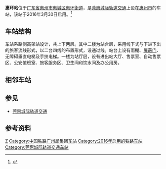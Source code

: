 {{Expand|time=2016-04-02T11:15:13+00:00}}
{{Refimprove|time=2016-04-02T11:15:13+00:00}}
{{Infobox China railway station
|车站名称 =惠环站
|图片 =The Platform of Huihuan Railway Station.jpg
|图片介绍 = 列车驶入惠环站的月台
|英文名称= Huihuan Railway Station
|车站代码 = 23884
|电报码 = KHQ
|拼音码 = HHU
|车站位置 = [[广东省|广东省]][[惠州市|惠州市]][[惠城区|惠城区]][[惠环街道|惠环街道]]
|坐标 = {{coord|23|1|57.54|N|114|21|39.45|E|display=inline,title}}
|线路 = [[莞惠城际轨道交通|莞惠城际轨道交通]]
|车站等级 = 
|归属=[[广铁集团|广铁集团]]
|股道数目 = 4
|站线配置图 = {{惠州铁路车站RDT/沥林北站及惠环站}}
}}
'''惠环站'''位于[[广东省|广东省]][[惠州市|惠州市]][[惠城区|惠城区]][[惠环街道|惠环街道]]，是[[莞惠城际轨道交通|莞惠城际轨道交通]]上设在[[惠州市|惠州市]]的车站，该站于2016年3月30日启用。<ref>{{cite news|title=莞惠城轨顺利通车游客和上班族尝鲜|url=http://news.xinhuanet.com/local/2016-03/31/c_128851122.htm|publisher=新华网|date=2016-03-30|accessdate=2016-04-01|archive-date=2016-03-31|archive-url=https://web.archive.org/web/20160331005730/http://news.xinhuanet.com/local/2016-03/31/c_128851122.htm|dead-url=no}}</ref>

==车站结构==
车站系路侧高架站设计，共上下两层。其中二楼为站台层，采用线下式与下进下出的旅客流线形式，以二台四线的布置形式，设通过线。站台上设有雨棚、[[屏蔽门|屏蔽门]]、无障碍垂直电梯及手扶电梯。一楼为站厅层，设有进出站大厅、售票室、自动售票区、公安值班室、旅客服务区、卫生间和饮水间及办公用房。

==相邻车站==
{{Start rail box|[[File:China_Railways.svg|16px]] [[中国铁路|中国铁路]]}}
{{s-inop|[[陈江南站_(莞惠城轨)|仲恺站]]|{{站|东莞西}}方向}}
{{s-line|[[莞惠城际轨道交通|莞惠城际轨道交通]]<br />5km ← 惠环站 → 5km}}
{{s-inop|[[龙丰站_(中国)|龙丰站]]|{{站|小金口}}方向}}
{{end box}}

==参见==
*[[莞惠城际轨道交通|莞惠城际轨道交通]]

==参考资料==
{{Reflist}}

{{莞惠城际轨道交通}}

[[Category:惠城区铁路车站|Z]]
[[Category:中国铁路广州局集团车站|Category:中国铁路广州局集团车站]]
[[Category:2016年启用的铁路车站|Category:2016年启用的铁路车站]]
[[Category:莞惠城际轨道交通车站|Category:莞惠城际轨道交通车站]]